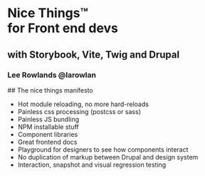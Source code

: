 
<Meta title="Introduction"/>

<h1 className="title">Nice Things™️<br/> for Front end devs</h1>
<h2 className="title">with Storybook, Vite, Twig and Drupal</h2>
<h3 className="title">Lee Rowlands @larowlan</h3>

<Expando title="Give me nice things ✨">
## The nice things manifesto

* Hot module reloading, no more hard-reloads
* Painless css processing (postcss or sass)
* Painless JS bundling
* NPM installable stuff
* Component libraries
* Great frontend docs
* Playground for designers to see how components interact
* No duplication of markup between Drupal and design system
* Interaction, snapshot and visual regression testing
</Expando>
